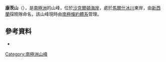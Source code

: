 {{Coord|83|11|S|160|26|E|source:GNIS|display=title}}

'''康茨山'''（{{lang-en|Mount Counts}}），是[[南極洲|南極洲]]的山峰，位於[[沙克爾頓海岸|沙克爾頓海岸]]，處於[[馬爾什冰川|馬爾什冰川]]東岸，由[[新西蘭|新西蘭]]探險隊命名，該山峰現時由[[南極條約體系|南極條約體系]]管理。

==參考資料==
* {{usgs-gazetteer|id=3214|name=Counts, Mount}}

{{DEFAULTSORT:Mount Counts}}
[[Category:南極洲山峰|Category:南極洲山峰]]


{{ShackletonCoast-geo-stub}}
